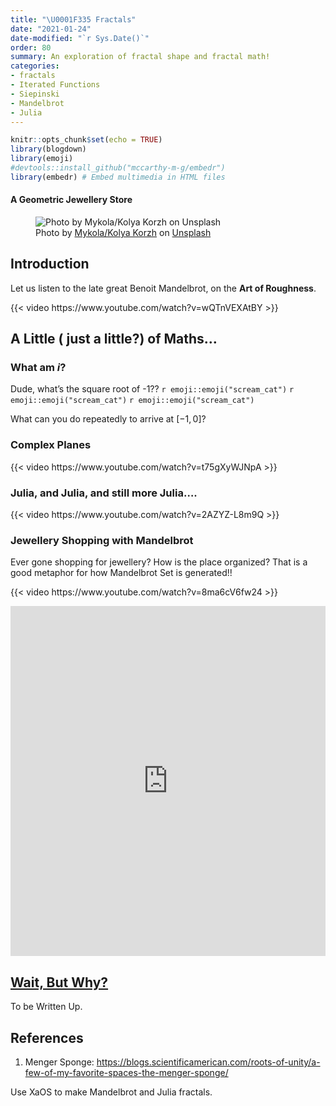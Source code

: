 ```yaml
---
title: "\U0001F335 Fractals"
date: "2021-01-24"
date-modified: "`r Sys.Date()`"
order: 80
summary: An exploration of fractal shape and fractal math!
categories:
- fractals
- Iterated Functions
- Siepinski
- Mandelbrot
- Julia
---
```


```r
knitr::opts_chunk$set(echo = TRUE)
library(blogdown)
library(emoji)
#devtools::install_github("mccarthy-m-g/embedr")
library(embedr) # Embed multimedia in HTML files
```

#### A Geometric Jewellery Store

![Photo by
<a href="https://unsplash.com/@kolyakorzh?utm_content=creditCopyText&utm_medium=referral&utm_source=unsplash">Mykola/Kolya
Korzh</a> on
<a href="https://unsplash.com/photos/brown-wooden-bird-house-ornament-HFogW6fHv4E?utm_content=creditCopyText&utm_medium=referral&utm_source=unsplash">Unsplash</a>](featured.jpg)

## Introduction

Let us listen to the late great Benoit Mandelbrot, on the **Art of
Roughness**.

{{< video https://www.youtube.com/watch?v=wQTnVEXAtBY >}}

## A Little ( just a little?) of Maths...

### What am $i$?

Dude, what's the square root of -1?? `r emoji::emoji("scream_cat")`
`r emoji::emoji("scream_cat")` `r emoji::emoji("scream_cat")`

What can you do repeatedly to arrive at $[-1, 0]$?

### Complex Planes

{{< video https://www.youtube.com/watch?v=t75gXyWJNpA >}}

### Julia, and Julia, and still more Julia....

{{< video https://www.youtube.com/watch?v=2AZYZ-L8m9Q >}}

### Jewellery Shopping with Mandelbrot

Ever gone shopping for jewellery? How is the place organized? That is a
good metaphor for how Mandelbrot Set is generated!!

{{< video https://www.youtube.com/watch?v=8ma6cV6fw24 >}}

<iframe width="100%" height="560" frameborder="0" src="https://observablehq.com/embed/@mcmcclur/julia-sets-and-the-mandelbrot-set?cells=topmatter%2Cwidget%2Cjulia_svg%2Ccompute_orbit">

</iframe>

## <u>[Wait, But Why?](https://waitbutwhy.com)</u>

To be Written Up.

## References

1.  Menger Sponge:
    <https://blogs.scientificamerican.com/roots-of-unity/a-few-of-my-favorite-spaces-the-menger-sponge/>

Use XaOS to make Mandelbrot and Julia fractals.
